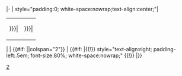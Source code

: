 <includeonly>|-
| style="padding:0; white-space:nowrap;text-align:center;"|
{|  cellspacing=0 cellpadding=0 style="padding:0;margin:0 auto;background-color:transparent;"
|-
|width={{{PX|{{BSpx}}}}}|<span style="font-size:75%;">{{{1|}}}</span>
|width={{{PX|{{BSpx}}}}}|<span style="font-size:75%;">{{{2|}}}</span>
|}
|
| {{#if: {{{4|}}}||colspan="2"}} |{{{3|}}} <span style="font-size:80%;">{{{4|}}}</span>
{{#if: {{{4|}}}|{{!}} style="text-align:right; padding-left:.5em; font-size:80%; white-space:nowrap;" {{!}} {{{5}}}
|}}</includeonly><noinclude>
[[Category:鐵路系統標示|2]]

</noinclude>